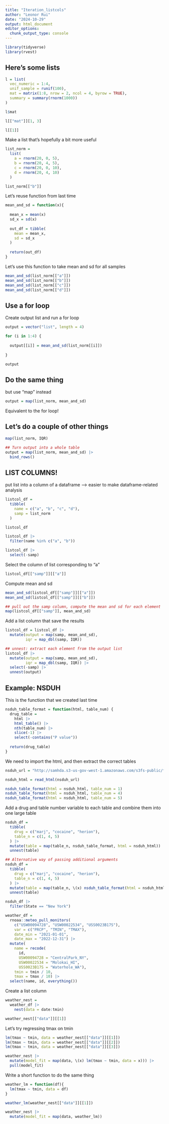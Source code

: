 ```yaml
---
title: "Iteration_listcols"
author: "Leonor Rui"
date: "2024-10-29"
output: html_document
editor_options: 
  chunk_output_type: console
---
```


```r
library(tidyverse)
library(rvest)
```

## Here's some lists

```r
l = list(
  vec_numeric = 1:4,
  unif_sample = runif(100),
  mat = matrix(1:8, nrow = 2, ncol = 4, byrow = TRUE),
  summary = summary(rnorm(1000))
)

l$mat

l[["mat"]][1, 3]

l[[1]]
```

Make a list that's hopefully a bit more useful

```r
list_norm = 
  list(
    a = rnorm(20, 0, 5),
    b = rnorm(20, 4, 5),
    c = rnorm(20, 0, 10),
    d = rnorm(20, 4, 10)
  )

list_norm[["b"]]
```

Let's reuse function from last time

```r
mean_and_sd = function(x){
  
  mean_x = mean(x)
  sd_x = sd(x)
  
  out_df = tibble(
    mean = mean_x,
    sd = sd_x
  )
  
  return(out_df)
}
```

Let's use this function to take mean and sd for all samples

```r
mean_and_sd(list_norm[["a"]])
mean_and_sd(list_norm[["b"]])
mean_and_sd(list_norm[["c"]])
mean_and_sd(list_norm[["d"]])
```

## Use a for loop

Create output list and run a for loop

```r
output = vector("list", length = 4)

for (i in 1:4) {
  
  output[[i]] = mean_and_sd(list_norm[[i]])
  
}

output
```

## Do the same thing 

but use "map" instead

```r
output = map(list_norm, mean_and_sd)
```

Equivalent to the for loop!

## Let's do a couple of other things

```r
map(list_norm, IQR)

## Turn output into a whole table
output = map(list_norm, mean_and_sd) |>
  bind_rows()
```

## LIST COLUMNS!

put list into a column of a dataframe 
--> easier to make dataframe-related analysis

```r
listcol_df = 
  tibble(
    name = c("a", "b", "c", "d"),
    samp = list_norm
  )

listcol_df

listcol_df |>
  filter(name %in% c("a", "b"))

listcol_df |>
  select(-samp)
```

Select the column of list corresponding to "a"

```r
listcol_df[["samp"]][["a"]]
```

Compute mean and sd

```r
mean_and_sd(listcol_df[["samp"]][["a"]])
mean_and_sd(listcol_df[["samp"]][["b"]])

## pull out the samp column, compute the mean and sd for each element
map(listcol_df[["samp"]], mean_and_sd)
```

Add a list column that save the results

```r
listcol_df = listcol_df |>
  mutate(output = map(samp, mean_and_sd),
         iqr = map_dbl(samp, IQR))

## unnest: extract each element from the output list
listcol_df |>
  mutate(output = map(samp, mean_and_sd),
         iqr = map_dbl(samp, IQR)) |>
  select(-samp) |>
  unnest(output)
```

## Example: NSDUH

This is the function that we created last time

```r
nsduh_table_format = function(html, table_num) {
  drug_table = 
    html |>
    html_table() |>
    nth(table_num) |>
    slice(-1) |>
    select(-contains("P value"))
  
  return(drug_table)
}
```

We need to import the html, and then extract the correct tables

```r
nsduh_url = "http://samhda.s3-us-gov-west-1.amazonaws.com/s3fs-public/field-uploads/2k15StateFiles/NSDUHsaeShortTermCHG2015.htm"

nsduh_html = read_html(nsduh_url)
```

```r
nsduh_table_format(html = nsduh_html, table_num = 1)
nsduh_table_format(html = nsduh_html, table_num = 4)
nsduh_table_format(html = nsduh_html, table_num = 5)
```

Add a drug and table number variable to each table and combine them into one large table

```r
nsduh_df = 
  tibble(
    drug = c("marj", "cocaine", "herion"),
    table_n = c(1, 4, 5)
  ) |>
  mutate(table = map(table_n, nsduh_table_format, html = nsduh_html)) |>
  unnest(table)

## Alternative way of passing additional arguments
nsduh_df = 
  tibble(
    drug = c("marj", "cocaine", "herion"),
    table_n = c(1, 4, 5)
  ) |>
  mutate(table = map(table_n, \(x) nsduh_table_format(html = nsduh_html, table_num = x))) |>
  unnest(table)

```

```r
nsduh_df |>
  filter(State == "New York")
```

```r
weather_df = 
  rnoaa::meteo_pull_monitors(
    c("USW00094728", "USW00022534", "USS0023B17S"),
    var = c("PRCP", "TMIN", "TMAX"), 
    date_min = "2021-01-01",
    date_max = "2022-12-31") |>
  mutate(
    name = recode(
      id, 
      USW00094728 = "CentralPark_NY", 
      USW00022534 = "Molokai_HI",
      USS0023B17S = "Waterhole_WA"),
    tmin = tmin / 10,
    tmax = tmax / 10) |>
  select(name, id, everything())
```

Create a list column

```r
weather_nest = 
  weather_df |>
    nest(data = date:tmin)
```

```r
weather_nest[["data"]][[1]]
```

Let's try regressing tmax on tmin

```r
lm(tmax ~ tmin, data = weather_nest[["data"]][[1]])
lm(tmax ~ tmin, data = weather_nest[["data"]][[2]])
lm(tmax ~ tmin, data = weather_nest[["data"]][[3]])
```

```r
weather_nest |>
  mutate(model_fit = map(data, \(x) lm(tmax ~ tmin, data = x))) |>
  pull(model_fit)
```

Write a short function to do the same thing

```r
weather_lm = function(df){
  lm(tmax ~ tmin, data = df)
}

weather_lm(weather_nest[["data"]][[1]])

weather_nest |>
  mutate(model_fit = map(data, weather_lm))
```






